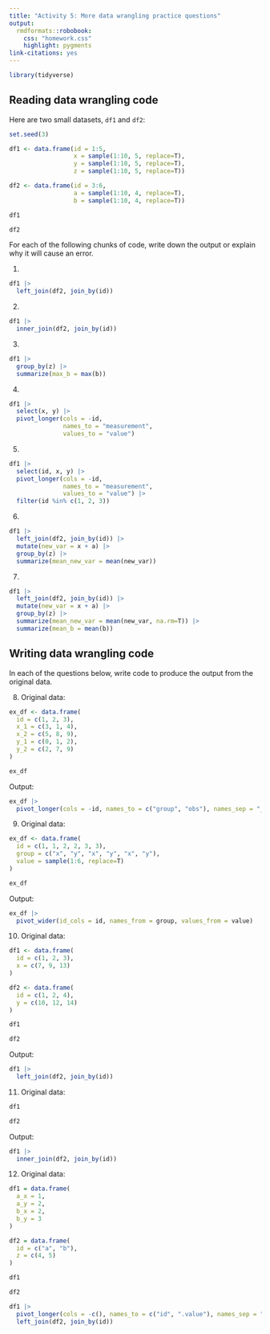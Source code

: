```yaml
---
title: "Activity 5: More data wrangling practice questions"
output: 
  rmdformats::robobook:
    css: "homework.css"
    highlight: pygments
link-citations: yes
---
```


```r
library(tidyverse)
```


## Reading data wrangling code

Here are two small datasets, `df1` and `df2`:

```r
set.seed(3)

df1 <- data.frame(id = 1:5, 
                  x = sample(1:10, 5, replace=T),
                  y = sample(1:10, 5, replace=T),
                  z = sample(1:10, 5, replace=T))

df2 <- data.frame(id = 3:6,
                  a = sample(1:10, 4, replace=T),
                  b = sample(1:10, 4, replace=T))
```

```r
df1

df2
```


For each of the following chunks of code, write down the output or explain why it will cause an error.


1.

```r
df1 |>
  left_join(df2, join_by(id))
```

2.

```r
df1 |>
  inner_join(df2, join_by(id))
```

3.

```r
df1 |>
  group_by(z) |>
  summarize(max_b = max(b))
```


4.

```r
df1 |>
  select(x, y) |>
  pivot_longer(cols = -id,
               names_to = "measurement",
               values_to = "value")
```

5.

```r
df1 |>
  select(id, x, y) |>
  pivot_longer(cols = -id,
               names_to = "measurement",
               values_to = "value") |>
  filter(id %in% c(1, 2, 3))
```

6.

```r
df1 |>
  left_join(df2, join_by(id)) |>
  mutate(new_var = x + a) |>
  group_by(z) |>
  summarize(mean_new_var = mean(new_var))
```


7.

```r
df1 |>
  left_join(df2, join_by(id)) |>
  mutate(new_var = x + a) |>
  group_by(z) |>
  summarize(mean_new_var = mean(new_var, na.rm=T)) |>
  summarize(mean_b = mean(b))
```

## Writing data wrangling code

In each of the questions below, write code to produce the output from the original data.

8. Original data:

```r
ex_df <- data.frame(
  id = c(1, 2, 3),
  x_1 = c(3, 1, 4),
  x_2 = c(5, 8, 9),
  y_1 = c(0, 1, 2),
  y_2 = c(2, 7, 9)
)

ex_df
```

Output:

```r
ex_df |>
  pivot_longer(cols = -id, names_to = c("group", "obs"), names_sep = "_")
```

9. Original data:

```r
ex_df <- data.frame(
  id = c(1, 1, 2, 2, 3, 3),
  group = c("x", "y", "x", "y", "x", "y"),
  value = sample(1:6, replace=T)
)

ex_df
```

Output:

```r
ex_df |>
  pivot_wider(id_cols = id, names_from = group, values_from = value)
```


10. Original data:

```r
df1 <- data.frame(
  id = c(1, 2, 3),
  x = c(7, 9, 13)
)

df2 <- data.frame(
  id = c(1, 2, 4),
  y = c(10, 12, 14)
)
```

```r
df1

df2
```


Output:

```r
df1 |>
  left_join(df2, join_by(id))
```


11. Original data:

```r
df1

df2
```


Output:

```r
df1 |>
  inner_join(df2, join_by(id))
```

12. Original data:

```r
df1 = data.frame(
  a_x = 1,
  a_y = 2,
  b_x = 2,
  b_y = 3
)

df2 = data.frame(
  id = c("a", "b"),
  z = c(4, 5)
)
```

```r
df1

df2
```


```r
df1 |> 
  pivot_longer(cols = -c(), names_to = c("id", ".value"), names_sep = "_") |>
  left_join(df2, join_by(id))
```